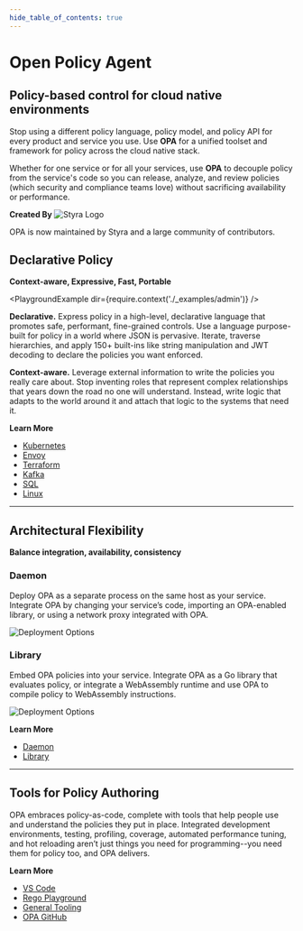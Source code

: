 ```yaml
---
hide_table_of_contents: true
---
```





<div
  style={{
    backgroundColor: '#e6f4ff', // light blue
    padding: '4rem 2rem',
    textAlign: 'center',
    color: '#003366',
    marginBottom: "2rem",
  }}
>
  <h1 style={{ fontSize: '3rem', marginBottom: '0.5rem' }}>
    Open Policy Agent
  </h1>

  <h2
    style={{
      fontWeight: 'normal',
      color: '#444',
      marginTop: 0,
      fontSize: '1.5rem',
    }}
  >
    Policy-based control for cloud native environments
  </h2>

  <p style={{ fontSize: '1.1rem', maxWidth: '700px', margin: '1rem auto' }}>
    Stop using a different policy language, policy model, and policy API for every product and service you use.
    Use <strong>OPA</strong> for a unified toolset and framework for policy across the cloud native stack.
  </p>

  <p style={{ fontSize: '1.1rem', maxWidth: '700px', margin: '1rem auto' }}>
    Whether for one service or for all your services, use <strong>OPA</strong> to decouple policy
    from the service's code so you can release, analyze, and review policies (which
    security and compliance teams love) without sacrificing availability or
    performance.
  </p>

  <p
    style={{
      display: 'flex',
      alignItems: 'center',
      justifyContent: 'center',
      gap: '0.5rem',
      flexWrap: 'wrap',
      textAlign: 'center',
    }}
  >
    <strong>Created By</strong>
    <img
      src="/img/support-logos/styra.png"
      alt="Styra Logo"
      style={{ width: '6rem' }}
    />
  </p>

  <p style={{ fontSize: '0.9rem', color: '#555', marginTop: '1rem' }}>
    OPA is now maintained by Styra and a large community of contributors.
  </p>
</div>

## Declarative Policy

**Context-aware, Expressive, Fast, Portable**


<PlaygroundExample dir={require.context('./_examples/admin')} />


**Declarative.** Express policy in a high-level, declarative language that promotes safe, performant, fine-grained controls. Use a language purpose-built for policy in a world where JSON is pervasive. Iterate, traverse hierarchies, and apply 150+ built-ins like string manipulation and JWT decoding to declare the policies you want enforced.

**Context-aware.** Leverage external information to write the policies you really care about. Stop inventing roles that represent complex relationships that years down the road no one will understand. Instead, write logic that adapts to the world around it and attach that logic to the systems that need it.

**Learn More**

- [Kubernetes](./docs/latest/kubernetes-introduction/)
- [Envoy](./docs/latest/envoy-introduction/)
- [Terraform](./docs/latest/terraform/)
- [Kafka](./docs/latest/kafka-authorization/)
- [SQL](https://blog.openpolicyagent.org/write-policy-in-opa-enforce-policy-in-sql-d9d24db93bf4)
- [Linux](./docs/latest/ssh-and-sudo-authorization/)

---

## Architectural Flexibility

**Balance integration, availability, consistency**

<SideBySideContainer>
  <SideBySideColumn>
    <h3>Daemon</h3>
    <p>Deploy OPA as a separate process on the same host as your service. Integrate OPA by changing your service’s code, importing an OPA-enabled library, or using a network proxy integrated with OPA.</p>
    <img src="/img/index/deployment/daemon.png" alt="Deployment Options" style={{ display: 'block', margin: "0 auto", maxWidth: '15rem', height: 'auto' }} />
  </SideBySideColumn>
  <SideBySideColumn>
    <h3>Library</h3>
    <p>Embed OPA policies into your service. Integrate OPA as a Go library that evaluates policy, or integrate a WebAssembly runtime and use OPA to compile policy to WebAssembly instructions.</p>
    <img src="/img/index/deployment/library.png" alt="Deployment Options" style={{ display: 'block', margin: "0 auto", maxWidth: '15rem', height: 'auto' }} />
  </SideBySideColumn>
</SideBySideContainer>

**Learn More**

- [Daemon](./docs/latest/deployments/)
- [Library](./docs/latest/integration/#integrating-with-the-go-api)

---

## Tools for Policy Authoring


<div style={{ display: 'flex', flexWrap: 'wrap', gap: '20px', justifyContent: 'center' }}>
<ImageCard
  item={{
    image: '/img/index/uis/playground.png',
    title: 'Rego Playground for Policy Sharing',
    note: 'Share and test policies in an interactive playground.',
    link: 'https://play.openpolicyagent.org/',
    link_text: 'Open Playground',
  }}
/>
<ImageCard
  item={{
    image: '/img/index/uis/vscode.png',
    title: 'VS Code for Policy Authoring',
    note: 'Author policies with syntax highlighting and IntelliSense.',
    link: 'https://marketplace.visualstudio.com/items?itemName=tsandall.opa',
    link_text: 'Get VS Code Extension',
  }}
/>
<ImageCard
  item={{
    image: '/img/index/uis/cli.png',
    title: 'CLI and REPL for complete control',
    note: 'Use the command line interface and REPL for advanced policy management.',
    link: '/docs/latest/#running-opa',
    link_text: 'Learn More',
  }}
/>
</div>

OPA embraces policy-as-code, complete with tools that help people use and understand the policies they put in place. Integrated development environments, testing, profiling, coverage, automated performance tuning, and hot reloading aren’t just things you need for programming--you need them for policy too, and OPA delivers.

**Learn More**

- [VS Code](https://marketplace.visualstudio.com/items?itemName=tsandall.opa)
- [Rego Playground](https://play.openpolicyagent.org/)
- [General Tooling](./docs/latest/#running-opa)
- [OPA GitHub](https://github.com/open-policy-agent)
